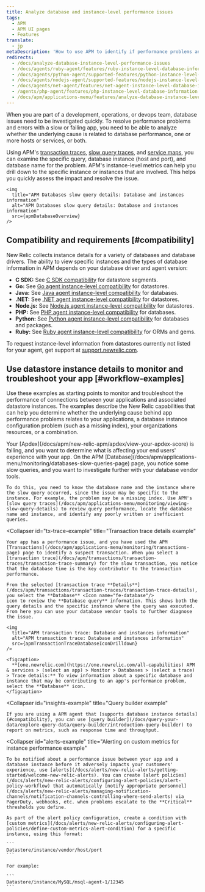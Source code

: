 ```yaml
---
title: Analyze database and instance-level performance issues
tags:
  - APM
  - APM UI pages
  - Features
translate:
  - jp
metaDescription: 'How to use APM to identify if performance problems and errors are due to database performance, one or more hosts/instances or services, or both.'
redirects:
  - /docs/analyze-database-instance-level-performance-issues
  - /docs/agents/ruby-agent/features/ruby-instance-level-database-information
  - /docs/agents/python-agent/supported-features/python-instance-level-database-information
  - /docs/agents/nodejs-agent/supported-features/nodejs-instance-level-database-information
  - /docs/agents/net-agent/features/net-agent-instance-level-database-information
  - /agents/php-agent/features/php-instance-level-database-information
  - /docs/apm/applications-menu/features/analyze-database-instance-level-performance-issues
---
```




When you are part of a development, operations, or devops team, database issues need to be investigated quickly. To resolve performance problems and errors with a slow or failing app, you need to be able to analyze whether the underlying cause is related to database performance, one or more hosts or services, or both.

Using APM's [transaction traces](/docs/apm/transactions/transaction-traces/transaction-traces), [slow query traces](/docs/apm/applications-menu/monitoring/viewing-slow-query-details), and [service maps](/docs/data-analysis/service-maps/get-started/service-maps-visualize-monitor-apps-entire-architecture), you can examine the specific query, database instance (host and port), and database name for the problem. APM's instance-level metrics can help you drill down to the specific instance or instances that are involved. This helps you quickly assess the impact and resolve the issue.

    <img
      title="APM Databases slow query details: Database and instances information"
      alt="APM Databases slow query details: Database and instances information"
      src={apmDatabaseOverview}
    />

## Compatibility and requirements [#compatibility]

New Relic collects instance details for a variety of databases and database drivers. The ability to view specific instances and the types of database information in APM depends on your database driver and agent version:

* **C SDK:** See [C SDK compatibility](/docs/agents/c-sdk/instrumentation/instrument-your-app-c-sdk#datastore-segments) for datastore segments.
* **Go:** See [Go agent instance-level compatibility](/docs/agents/go-agent/get-started/go-agent-compatibility-requirements#datastores) for datastores.
* **Java:** See [Java agent instance-level compatibility](/docs/agents/java-agent/getting-started/compatibility-requirements-java-agent#instance-level-db) for databases.
* **.NET:** See [.NET agent instance-level compatibility](/docs/agents/net-agent/getting-started/compatibility-requirements-net-agent#instance-details) for datastores.
* **Node.js:** See [Node.js agent instance-level compatibility](/docs/agents/nodejs-agent/getting-started/compatibility-requirements-nodejs-agent#instance-details) for datastores.
* **PHP:** See [PHP agent instance-level compatibility](/docs/agents/php-agent/getting-started/php-agent-compatibility-requirements#instance-details) for databases.
* **Python:** See [Python agent instance-level compatibility](/docs/agents/python-agent/getting-started/instrumented-python-packages#instance-details) for databases and packages.
* **Ruby:** See [Ruby agent instance-level compatibility](/docs/agents/ruby-agent/getting-started/ruby-agent-requirements-supported-frameworks#instance_details) for ORMs and gems.

To request instance-level information from datastores currently not listed for your agent, get support at [support.newrelic.com](https://support.newrelic.com).

## Use datastore instance details to monitor and troubleshoot your app [#workflow-examples]

Use these examples as starting points to monitor and troubleshoot the performance of connections between your applications and associated datastore instances. The examples describe the New Relic capabilities that can help you determine whether the underlying cause behind app performance problems relates to your applications, a database instance configuration problem (such as a missing index), your organizations resources, or a combination.

<CollapserGroup>
  <Collapser
    id="slow-sql-example"
    title="Slow query trace details example"
  >
    Your [Apdex](/docs/apm/new-relic-apm/apdex/view-your-apdex-score) is falling, and you want to determine what is affecting your end users' experience with your app. On the APM [Database](/docs/apm/applications-menu/monitoring/databases-slow-queries-page) page, you notice some slow queries, and you want to investigate further with your database vendor tools.

    To do this, you need to know the database name and the instance where the slow query occurred, since the issue may be specific to the instance. For example, the problem may be a missing index. Use APM's [slow query traces](/docs/apm/applications-menu/monitoring/viewing-slow-query-details) to review query performance, locate the database name and instance, and identify any poorly written or inefficient queries.

  </Collapser>

  <Collapser
    id="tx-trace-example"
    title="Transaction trace details example"
  >
    Your app has a performance issue, and you have used the APM [Transactions](/docs/apm/applications-menu/monitoring/transactions-page) page to identify a suspect transaction. When you select a [transaction trace](/docs/apm/transactions/transaction-traces/transaction-trace-summary) for the slow transaction, you notice that the database time is the key contributor to the transaction performance.

    From the selected [transaction trace **Details**](/docs/apm/transactions/transaction-traces/transaction-trace-details), you select the **Database** <Icon name="fe-database"/>
    icon to review the **Database query** information. This shows both the query details and the specific instance where the query was executed. From here you can use your database vendor tools to further diagnose the issue.

    <img
      title="APM transaction trace: Database and instances information"
      alt="APM transaction trace: Database and instances information"
      src={apmTransactionTraceDatabaseIconDrilldown}
    />

    <figcaption>
      **[one.newrelic.com](https://one.newrelic.com/all-capabilities) APM & services > (select an app) > Monitor > Databases > (select a trace) > Trace details:** To view information about a specific database and instance that may be contributing to an app's performance problem, select the **Database** icon.
    </figcaption>
  </Collapser>

  <Collapser
    id="insights-example"
    title="Query builder example"
  >
    If you are using a APM agent that [supports database instance details](#compatibility), you can use [query builder](/docs/query-your-data/explore-query-data/query-builder/introduction-query-builder) to report on metrics, such as response time and throughput.
  </Collapser>

  <Collapser
    id="alerts-example"
    title="Alerting on custom metrics for instance performance example"
  >
    To be notified about a performance issue between your app and a database instance before it adversely impacts your customers' experience, use [alerts](/docs/alerts/new-relic-alerts/getting-started/welcome-new-relic-alerts). You can create [alert policies](/docs/alerts/new-relic-alerts/configuring-alert-policies/alert-policy-workflow) that automatically [notify appropriate personnel](/docs/alerts/new-relic-alerts/managing-notification-channels/notification-channels-controlling-where-send-alerts) via PagerDuty, webhooks, etc. when problems escalate to the **Critical** thresholds you define.

    As part of the alert policy configuration, create a condition with [custom metrics](/docs/alerts/new-relic-alerts/configuring-alert-policies/define-custom-metrics-alert-condition) for a specific instance, using this format:

    ```
    Datastore/instance/vendor/host/port
    ```

    For example:

    ```
    Datastore/instance/MySQL/msql-agent-1/12345
    ```
  </Collapser>
</CollapserGroup>
